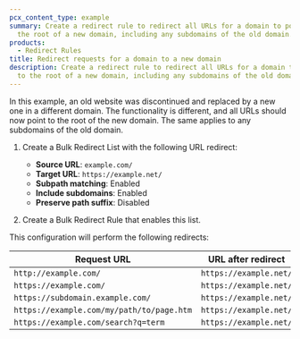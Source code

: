 ```yaml
---
pcx_content_type: example
summary: Create a redirect rule to redirect all URLs for a domain to point to
  the root of a new domain, including any subdomains of the old domain.
products:
  - Redirect Rules
title: Redirect requests for a domain to a new domain
description: Create a redirect rule to redirect all URLs for a domain to point
  to the root of a new domain, including any subdomains of the old domain.
---
```


In this example, an old website was discontinued and replaced by a new one in a different domain. The functionality is different, and all URLs should now point to the root of the new domain. The same applies to any subdomains of the old domain.

1. Create a Bulk Redirect List with the following URL redirect:

   - **Source URL**: `example.com/`
   - **Target URL**: `https://example.net/`
   - **Subpath matching**: Enabled
   - **Include subdomains**: Enabled
   - **Preserve path suffix**: Disabled

2. Create a Bulk Redirect Rule that enables this list.

This configuration will perform the following redirects:

| Request URL                               | URL after redirect     |
| ----------------------------------------- | ---------------------- |
| `http://example.com/`                     | `https://example.net/` |
| `https://example.com/`                    | `https://example.net/` |
| `https://subdomain.example.com/`          | `https://example.net/` |
| `https://example.com/my/path/to/page.htm` | `https://example.net/` |
| `https://example.com/search?q=term`       | `https://example.net/` |
